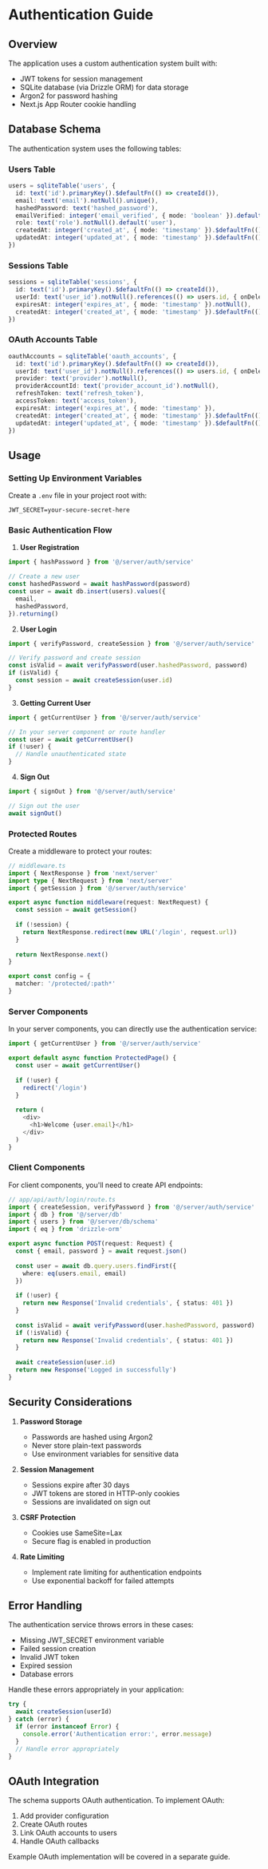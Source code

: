 # Authentication Guide

## Overview

The application uses a custom authentication system built with:
- JWT tokens for session management
- SQLite database (via Drizzle ORM) for data storage
- Argon2 for password hashing
- Next.js App Router cookie handling

## Database Schema

The authentication system uses the following tables:

### Users Table
```typescript
users = sqliteTable('users', {
  id: text('id').primaryKey().$defaultFn(() => createId()),
  email: text('email').notNull().unique(),
  hashedPassword: text('hashed_password'),
  emailVerified: integer('email_verified', { mode: 'boolean' }).default(false),
  role: text('role').notNull().default('user'),
  createdAt: integer('created_at', { mode: 'timestamp' }).$defaultFn(() => new Date()),
  updatedAt: integer('updated_at', { mode: 'timestamp' }).$defaultFn(() => new Date()),
})
```

### Sessions Table
```typescript
sessions = sqliteTable('sessions', {
  id: text('id').primaryKey().$defaultFn(() => createId()),
  userId: text('user_id').notNull().references(() => users.id, { onDelete: 'cascade' }),
  expiresAt: integer('expires_at', { mode: 'timestamp' }).notNull(),
  createdAt: integer('created_at', { mode: 'timestamp' }).$defaultFn(() => new Date()),
})
```

### OAuth Accounts Table
```typescript
oauthAccounts = sqliteTable('oauth_accounts', {
  id: text('id').primaryKey().$defaultFn(() => createId()),
  userId: text('user_id').notNull().references(() => users.id, { onDelete: 'cascade' }),
  provider: text('provider').notNull(),
  providerAccountId: text('provider_account_id').notNull(),
  refreshToken: text('refresh_token'),
  accessToken: text('access_token'),
  expiresAt: integer('expires_at', { mode: 'timestamp' }),
  createdAt: integer('created_at', { mode: 'timestamp' }).$defaultFn(() => new Date()),
  updatedAt: integer('updated_at', { mode: 'timestamp' }).$defaultFn(() => new Date()),
})
```

## Usage

### Setting Up Environment Variables

Create a `.env` file in your project root with:

```env
JWT_SECRET=your-secure-secret-here
```

### Basic Authentication Flow

1. **User Registration**

```typescript
import { hashPassword } from '@/server/auth/service'

// Create a new user
const hashedPassword = await hashPassword(password)
const user = await db.insert(users).values({
  email,
  hashedPassword,
}).returning()
```

2. **User Login**

```typescript
import { verifyPassword, createSession } from '@/server/auth/service'

// Verify password and create session
const isValid = await verifyPassword(user.hashedPassword, password)
if (isValid) {
  const session = await createSession(user.id)
}
```

3. **Getting Current User**

```typescript
import { getCurrentUser } from '@/server/auth/service'

// In your server component or route handler
const user = await getCurrentUser()
if (!user) {
  // Handle unauthenticated state
}
```

4. **Sign Out**

```typescript
import { signOut } from '@/server/auth/service'

// Sign out the user
await signOut()
```

### Protected Routes

Create a middleware to protect your routes:

```typescript
// middleware.ts
import { NextResponse } from 'next/server'
import type { NextRequest } from 'next/server'
import { getSession } from '@/server/auth/service'

export async function middleware(request: NextRequest) {
  const session = await getSession()
  
  if (!session) {
    return NextResponse.redirect(new URL('/login', request.url))
  }
  
  return NextResponse.next()
}

export const config = {
  matcher: '/protected/:path*'
}
```

### Server Components

In your server components, you can directly use the authentication service:

```typescript
import { getCurrentUser } from '@/server/auth/service'

export default async function ProtectedPage() {
  const user = await getCurrentUser()
  
  if (!user) {
    redirect('/login')
  }
  
  return (
    <div>
      <h1>Welcome {user.email}</h1>
    </div>
  )
}
```

### Client Components

For client components, you'll need to create API endpoints:

```typescript
// app/api/auth/login/route.ts
import { createSession, verifyPassword } from '@/server/auth/service'
import { db } from '@/server/db'
import { users } from '@/server/db/schema'
import { eq } from 'drizzle-orm'

export async function POST(request: Request) {
  const { email, password } = await request.json()
  
  const user = await db.query.users.findFirst({
    where: eq(users.email, email)
  })
  
  if (!user) {
    return new Response('Invalid credentials', { status: 401 })
  }
  
  const isValid = await verifyPassword(user.hashedPassword, password)
  if (!isValid) {
    return new Response('Invalid credentials', { status: 401 })
  }
  
  await createSession(user.id)
  return new Response('Logged in successfully')
}
```

## Security Considerations

1. **Password Storage**
   - Passwords are hashed using Argon2
   - Never store plain-text passwords
   - Use environment variables for sensitive data

2. **Session Management**
   - Sessions expire after 30 days
   - JWT tokens are stored in HTTP-only cookies
   - Sessions are invalidated on sign out

3. **CSRF Protection**
   - Cookies use SameSite=Lax
   - Secure flag is enabled in production

4. **Rate Limiting**
   - Implement rate limiting for authentication endpoints
   - Use exponential backoff for failed attempts

## Error Handling

The authentication service throws errors in these cases:

- Missing JWT_SECRET environment variable
- Failed session creation
- Invalid JWT token
- Expired session
- Database errors

Handle these errors appropriately in your application:

```typescript
try {
  await createSession(userId)
} catch (error) {
  if (error instanceof Error) {
    console.error('Authentication error:', error.message)
  }
  // Handle error appropriately
}
```

## OAuth Integration

The schema supports OAuth authentication. To implement OAuth:

1. Add provider configuration
2. Create OAuth routes
3. Link OAuth accounts to users
4. Handle OAuth callbacks

Example OAuth implementation will be covered in a separate guide. 